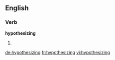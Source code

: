 ==English==

===Verb===
'''hypothesizing'''

# {{present participle of|[[hypothesize]]}}

[[de:hypothesizing]]
[[fr:hypothesizing]]
[[vi:hypothesizing]]